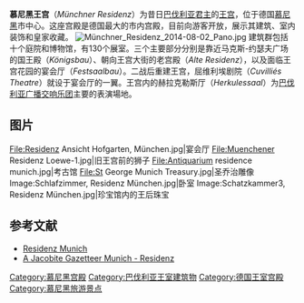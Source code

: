 '''慕尼黑王宫'''（''Münchner Residenz''）为昔日[[巴伐利亞統治者列表|巴伐利亚君主]]的[[王宫|王宫]]，位于德国[[慕尼黑|慕尼黑]]市中心。这座宫殿是德国最大的市内宫殿，目前向游客开放，展示其建筑、室内装饰和皇家收藏。 
[[File:Münchner_Residenz_2014-08-02_Pano.jpg|thumbnail]]
建筑群包括十个庭院和博物馆，有130个展室。三个主要部分分别是靠近马克斯-约瑟夫广场的国王殿（''Königsbau''）、朝向王宫大街的老宫殿（''Alte Residenz''），以及面临王宫花园的宴会厅（''Festsaalbau''）。二战后重建王宫，屈维利埃剧院（''Cuvilliés Theatre''）就设于宴会厅的一翼。王宫内的赫拉克勒斯厅（''Herkulessaal''）为[[巴伐利亚广播交响乐团|巴伐利亚广播交响乐团]]主要的表演場地。

== 图片 ==

<gallery>
File:Residenz Ansicht Hofgarten, München.jpg|宴会厅
File:Muenchener Residenz Loewe-1.jpg|旧王宫前的狮子
File:Antiquarium residence munich.jpg|考古馆
File:St George Munich Treasury.jpg|圣乔治雕像
Image:Schlafzimmer, Residenz München.jpg|卧室
Image:Schatzkammer3, Residenz München.jpg|珍宝馆内的王后珠宝
</gallery>

==参考文献==
{{Reflist}}
{{Commons|Münchner Residenz}}
*[http://www.residenz-muenchen.de//englisch/residenc/index.htm Residenz Munich] {{Wayback|url=http://www.residenz-muenchen.de//englisch/residenc/index.htm |date=20220201062828 }}
*[http://www.jacobite.ca/gazetteer/Bavaria/residenz.htm A Jacobite Gazetteer Munich - Residenz] {{Wayback|url=http://www.jacobite.ca/gazetteer/Bavaria/residenz.htm |date=20100201084618 }}

{{coord|48|08|28|N|11|34|41|E|region:DE-BY_type:landmark|display=title}}

{{Authority control}}
[[Category:慕尼黑宫殿|Category:慕尼黑宫殿]]
[[Category:巴伐利亚王室建筑物|Category:巴伐利亚王室建筑物]]
[[Category:德国王室宫殿|Category:德国王室宫殿]]
[[Category:慕尼黑旅游景点|Category:慕尼黑旅游景点]]
